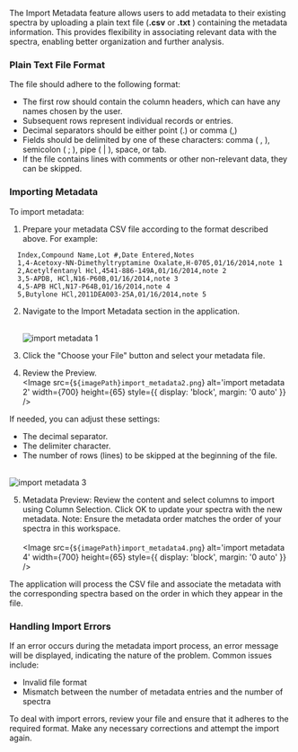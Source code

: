 


The Import Metadata feature allows users to add metadata to their existing spectra by uploading a plain text file (**.csv** or **.txt** ) containing the metadata information. This provides flexibility in associating relevant data with the spectra, enabling better organization and further analysis.

### Plain Text File Format

The file should adhere to the following format:

- The first row should contain the column headers, which can have any names chosen by the user.
- Subsequent rows represent individual records or entries.
- Decimal separators should be either point (.) or comma (,)
- Fields should be delimited by one of these characters: comma ( , ), semicolon ( ; ), pipe ( | ), space, or tab.
- If the file contains lines with comments or other non-relevant data, they can be skipped.

### Importing Metadata

To import metadata:

1. Prepare your metadata CSV file according to the format described above. For example:

```
  Index,Compound Name,Lot #,Date Entered,Notes
  1,4-Acetoxy-NN-Dimethyltryptamine Oxalate,H-0705,01/16/2014,note 1
  2,Acetylfentanyl Hcl,4541-886-149A,01/16/2014,note 2
  3,5-APDB, HCl,N16-P60B,01/16/2014,note 3
  4,5-APB HCl,N17-P64B,01/16/2014,note 4
  5,Butylone HCl,2011DEA003-25A,01/16/2014,note 5
```

2. Navigate to the Import Metadata section in the application.

   <br />
   <Image
     src={`${imagePath}import_metadata1.png`}
     alt='import metadata 1'
     width={400}
     height={65}
     style={{ display: 'block', margin: '0 auto' }}
   />

3. Click the "Choose your File" button and select your metadata file.
4. Review the Preview.
   <br />
   <Image
     src={`${imagePath}import_metadata2.png`}
     alt='import metadata 2'
     width={700}
     height={65}
     style={{ display: 'block', margin: '0 auto' }}
   />

If needed, you can adjust these settings:

- The decimal separator.
- The delimiter character.
- The number of rows (lines) to be skipped at the beginning of the file.

<br />
<Image
  src={`${imagePath}import_metadata3.png`}
  alt='import metadata 3'
  width={400}
  height={65}
  style={{ display: 'block', margin: '0 auto' }}
/>

5. Metadata Preview: Review the content and select columns to import using Column Selection. Click OK to update your spectra with the new metadata. Note: Ensure the metadata order matches the order of your spectra in this workspace.
   <br />
   <br />
   <Image
     src={`${imagePath}import_metadata4.png`}
     alt='import metadata 4'
     width={700}
     height={65}
     style={{ display: 'block', margin: '0 auto' }}
   />

The application will process the CSV file and associate the metadata with the corresponding spectra based on the order in which they appear in the file.

### Handling Import Errors

If an error occurs during the metadata import process, an error message will be displayed, indicating the nature of the problem. Common issues include:

- Invalid file format
- Mismatch between the number of metadata entries and the number of spectra

To deal with import errors, review your file and ensure that it adheres to the required format. Make any necessary corrections and attempt the import again.
